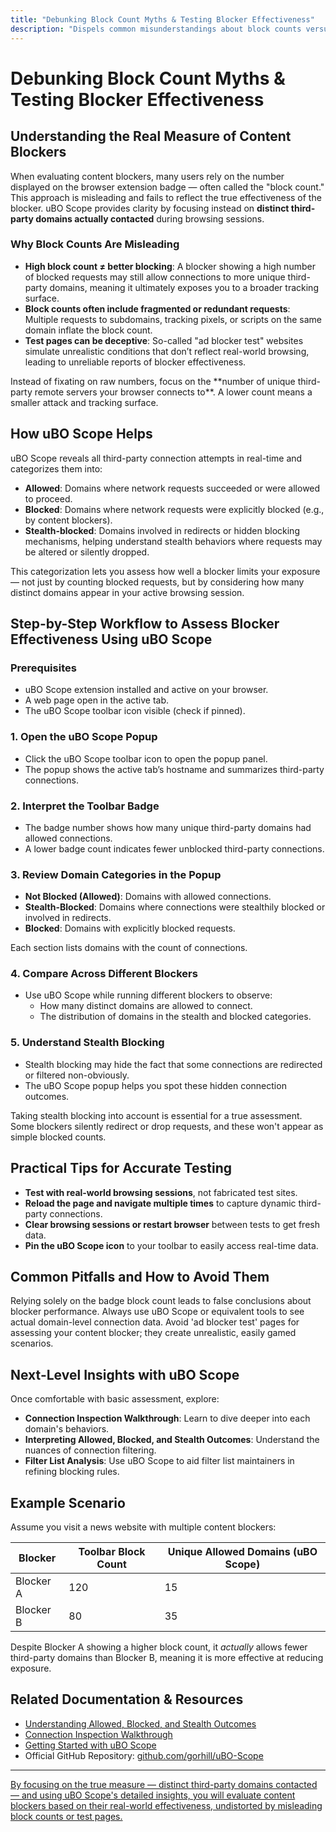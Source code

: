 ```yaml
---
title: "Debunking Block Count Myths & Testing Blocker Effectiveness"
description: "Dispels common misunderstandings about block counts versus real-world effectiveness of blockers. Learn to use uBO Scope to assess how many unique third-party domains are actually contacted and why that matters more than raw block counts. Includes tips for interpreting results and understanding stealth blocking."
---
```


# Debunking Block Count Myths & Testing Blocker Effectiveness

## Understanding the Real Measure of Content Blockers

When evaluating content blockers, many users rely on the number displayed on the browser extension badge — often called the "block count." This approach is misleading and fails to reflect the true effectiveness of the blocker. uBO Scope provides clarity by focusing instead on **distinct third-party domains actually contacted** during browsing sessions.

### Why Block Counts Are Misleading

- **High block count ≠ better blocking**: A blocker showing a high number of blocked requests may still allow connections to more unique third-party domains, meaning it ultimately exposes you to a broader tracking surface.
- **Block counts often include fragmented or redundant requests**: Multiple requests to subdomains, tracking pixels, or scripts on the same domain inflate the block count.
- **Test pages can be deceptive**: So-called "ad blocker test" websites simulate unrealistic conditions that don’t reflect real-world browsing, leading to unreliable reports of blocker effectiveness.

<Info>
Instead of fixating on raw numbers, focus on the **number of unique third-party remote servers your browser connects to**. A lower count means a smaller attack and tracking surface.
</Info>

## How uBO Scope Helps

uBO Scope reveals all third-party connection attempts in real-time and categorizes them into:

- **Allowed**: Domains where network requests succeeded or were allowed to proceed.
- **Blocked**: Domains where network requests were explicitly blocked (e.g., by content blockers).
- **Stealth-blocked**: Domains involved in redirects or hidden blocking mechanisms, helping understand stealth behaviors where requests may be altered or silently dropped.

This categorization lets you assess how well a blocker limits your exposure — not just by counting blocked requests, but by considering how many distinct domains appear in your active browsing session.

## Step-by-Step Workflow to Assess Blocker Effectiveness Using uBO Scope

### Prerequisites
- uBO Scope extension installed and active on your browser.
- A web page open in the active tab.
- The uBO Scope toolbar icon visible (check if pinned).

### 1. Open the uBO Scope Popup
- Click the uBO Scope toolbar icon to open the popup panel.
- The popup shows the active tab’s hostname and summarizes third-party connections.

### 2. Interpret the Toolbar Badge
- The badge number shows how many unique third-party domains had allowed connections.
- A lower badge count indicates fewer unblocked third-party connections.

### 3. Review Domain Categories in the Popup
- **Not Blocked (Allowed)**: Domains with allowed connections.
- **Stealth-Blocked**: Domains where connections were stealthily blocked or involved in redirects.
- **Blocked**: Domains with explicitly blocked requests.

Each section lists domains with the count of connections.

### 4. Compare Across Different Blockers
- Use uBO Scope while running different blockers to observe:
  - How many distinct domains are allowed to connect.
  - The distribution of domains in the stealth and blocked categories.

### 5. Understand Stealth Blocking
- Stealth blocking may hide the fact that some connections are redirected or filtered non-obviously.
- The uBO Scope popup helps you spot these hidden connection outcomes.

<Tip>
Taking stealth blocking into account is essential for a true assessment. Some blockers silently redirect or drop requests, and these won't appear as simple blocked counts.
</Tip>

## Practical Tips for Accurate Testing

- **Test with real-world browsing sessions**, not fabricated test sites.
- **Reload the page and navigate multiple times** to capture dynamic third-party connections.
- **Clear browsing sessions or restart browser** between tests to get fresh data.
- **Pin the uBO Scope icon** to your toolbar to easily access real-time data.

## Common Pitfalls and How to Avoid Them

<Warning>
Relying solely on the badge block count leads to false conclusions about blocker performance. Always use uBO Scope or equivalent tools to see actual domain-level connection data.
</Warning>

<Warning>
Avoid 'ad blocker test' pages for assessing your content blocker; they create unrealistic, easily gamed scenarios.
</Warning>

## Next-Level Insights with uBO Scope

Once comfortable with basic assessment, explore:

- **Connection Inspection Walkthrough**: Learn to dive deeper into each domain's behaviors.
- **Interpreting Allowed, Blocked, and Stealth Outcomes**: Understand the nuances of connection filtering.
- **Filter List Analysis**: Use uBO Scope to aid filter list maintainers in refining blocking rules.

## Example Scenario

Assume you visit a news website with multiple content blockers:

| Blocker           | Toolbar Block Count | Unique Allowed Domains (uBO Scope) |
|-------------------|---------------------|-----------------------------------|
| Blocker A         | 120                 | 15                                |
| Blocker B         | 80                  | 35                                |

Despite Blocker A showing a higher block count, it *actually* allows fewer third-party domains than Blocker B, meaning it is more effective at reducing exposure.

## Related Documentation & Resources

- [Understanding Allowed, Blocked, and Stealth Outcomes](https://example.com/guides/core-workflows/interpreting-blocking-results)
- [Connection Inspection Walkthrough](https://example.com/guides/core-workflows/connection-inspection-walkthrough)
- [Getting Started with uBO Scope](https://example.com/guides/core-workflows/getting-started-ubo-scope)
- Official GitHub Repository: [github.com/gorhill/uBO-Scope](https://github.com/gorhill/uBO-Scope)

---

<u>By focusing on the true measure — distinct third-party domains contacted — and using uBO Scope's detailed insights, you will evaluate content blockers based on their real-world effectiveness, undistorted by misleading block counts or test pages.</u>
